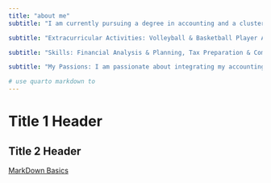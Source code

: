 ```yaml
---
title: "about me"
subtitle: "I am currently pursuing a degree in accounting and a cluster in Data Science at BYU. My academic journey has equipped me with a robust foundation in financial management, tax preparation, and data-driven decision-making."

subtitle: "Extracurricular Activities: Volleyball & Basketball Player Active member of BYUI recreational services, demonstrating teamwork, discipline, and strategic thinking both on and off the court."

subtitle: "Skills: Financial Analysis & Planning, Tax Preparation & Compliance, Data Analysis & Visualization, Leadership & Teamwork,Strong Communication Skills"

subtitle: "My Passions: I am passionate about integrating my accounting and financial planning expertise with data science to drive informed financial decisions. I am excited to connect with professionals and explore opportunities where I can contribute my skills and continue to grow in the finance industry."

# use quarto markdown to 
---
```


# Title 1 Header
## Title 2 Header

[MarkDown Basics](https://quarto.org/docs/authoring/markdown-basics.html#links-images)


